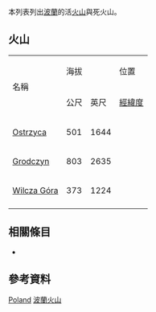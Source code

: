  
<!--This list is split from its main article where many elevations are incorrect-->
{{GeoGroupTemplate}}
{{seealso|火山列表}}
本列表列出[[波蘭|波蘭]]的活[[火山|火山]]與死火山。

== 火山 ==
{| border="1" cellpadding="1" cellspacing="0" 
|- align="center" bgcolor="cccccc"
| rowspan="2"|名稱 ||colspan ="2"| 海拔 || 位置  ||rowspan="2"| 最近爆發
|- align="center" bgcolor="cccccc"
| 公尺||英尺||[[經緯度|經緯度]]
|- align="right"
| align="left" | [[Ostrzyca_(Pogórze_Kaczawskie)|Ostrzyca]] || 501 || 1644 || {{coord|51|03|20|N|15|45|50|E|name=Ostrzyca}} || 3至400萬年 ||<ref>[http://www.iop.krakow.pl/geosites/opis.asp?id=116&je=en Polish database of representative Geosites selected for the European Network] {{webarchive|url=https://web.archive.org/web/20070930015330/http://www.iop.krakow.pl/geosites/opis.asp?id=116&je=en |date=2007-09-30 }} - accessed 2007年7月29日</ref>
|- align="right"
| align="left" | [[Grodczyn|Grodczyn]] || 803 || 2635 || {{coord|50|24|50|N|16|20|00|E|name=Grodczyn}} ||- || <ref>[http://www.peaklist.eu/MountainLists.Poland.500mSummits.htm Polish Sudetes mountain range statistics] {{Wayback|url=http://www.peaklist.eu/MountainLists.Poland.500mSummits.htm |date=20070929062718 }} - accessed 2007年8月4日</ref>
|- align="right"
| align="left" | [[Wilcza_Góra_(volcano)|Wilcza Góra]] || 373 || 1224 || {{coord|51|06|03|N|15|55|02|E|name=Wilcza góra}} || [[新近紀|新近紀]] ||<ref>[http://www.iop.krakow.pl/geosites/opis.asp?id=5&je=en Polish database of representative Geosites selected for the European Network] {{webarchive|url=https://web.archive.org/web/20070927223249/http://www.iop.krakow.pl/geosites/opis.asp?id=5&je=en |date=2007-09-27 }} - accessed 2007年7月29日</ref>
|- align="right"
|}

== 相關條目 ==
* {{tsl|en|List of mountains in Poland|波蘭山峰列表}}

== 參考資料 ==
{{Reflist}}
{{Global Volcanism Program}}

[[Category:火山列表|Poland]]
[[Category:波蘭火山|]]